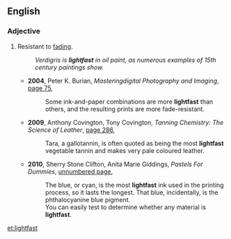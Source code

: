 ==English==

===Adjective===
{{en-adj}}

# Resistant to [[fade|fading]].
#:''Verdigris is '''lightfast''' in oil paint, as numerous examples of 15th century paintings show.''
#* '''2004''', Peter K. Burian, ''Masteringdigital Photography and Imaging'', [http://books.google.com/books?id=XSzylx5HS6wC&pg=PA75&dq=%22more|most+lightfast%22&hl=en&ei=VIdZTpfiAuXjmAWf7-iWDA&sa=X&oi=book_result&ct=result&resnum=4&ved=0CDsQ6AEwAw#v=onepage&q=%22more|most%20lightfast%22&f=false page 75],
#*: Some ink-and-paper combinations are more '''lightfast''' than others, and the resulting prints are more fade-resistant.
#* '''2009''', Anthony Covington, Tony Covington, ''Tanning Chemistry: The Science of Leather'', [http://books.google.com/books?id=Og7OwDQp0CwC&pg=PA286&dq=%22more|most+lightfast%22&hl=en&ei=04lZTuGHBKbUmAWU8Y28DA&sa=X&oi=book_result&ct=result&resnum=4&ved=0CDcQ6AEwAzge#v=onepage&q=%22more|most%20lightfast%22&f=false page 286],
#*: Tara, a gallotannin, is often quoted as being the most '''lightfast''' vegetable tannin and makes very pale coloured leather.
#* '''2010''', Sherry Stone Clifton, Anita Marie Giddings, ''Pastels For Dummies'', [http://books.google.com/books?id=lba70E7bkAIC&pg=PT29&dq=%22more|most+lightfast%22&hl=en&ei=VIdZTpfiAuXjmAWf7-iWDA&sa=X&oi=book_result&ct=result&resnum=5&ved=0CEAQ6AEwBA#v=onepage&q=%22more|most%20lightfast%22&f=false unnumbered page],
#*: The blue, or cyan, is the most '''lightfast''' ink used in the printing process, so it lasts the longest. That blue, incidentally, is the phthalocyanine blue pigment.
#*: You can easily test to determine whether any material is '''lightfast'''.

[[et:lightfast]]